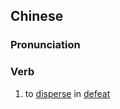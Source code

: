 {{also|溃散}}
==Chinese==
{{zh-forms|s=溃散}}

===Pronunciation===
{{zh-pron
|m=kuìsàn
|cat=v
}}

===Verb===
{{zh-verb}}

# {{lb|zh|military}} to [[disperse]] in [[defeat]]